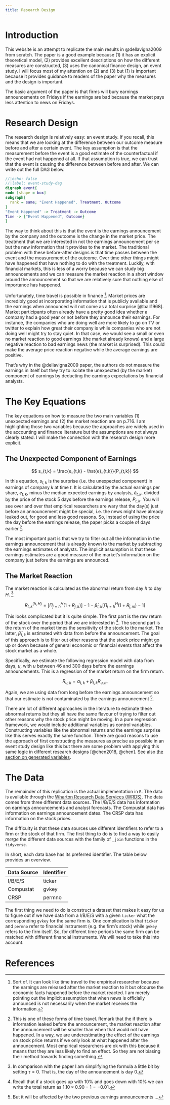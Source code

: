 ```yaml
---
title: Research Design
---
```


# Introduction

This website is an attempt to replicate the main results in @dellavigna2009 from scratch. The paper is a good example because (1) it has an explicit theoretical model, (2) provides excellent descriptions on how the different measures are constructed, (3) uses the canonical finance design, an event study. I will focus most of my attention on (2) and (3) but (1) is important because it provides guidance to readers of the paper why the measures and the design is important.

The basic argument of the paper is that firms will bury earnings announcements on Fridays if the earnings are bad because the market pays less attention to news on Fridays.

# Research Design

The research design is relatively easy: an event study. If you recall, this means that we are looking at the difference between our outcome measure before and after a certain event. The key assumption is that the measurement before the event is a good estimate of the counterfactual if the event had not happened at all. If that assumption is true, we can trust that the event is causing the difference between before and after. We can write out the full DAG below. 

```dot
//|echo: false
//|label: event-study-dag
digraph event{
node [shape = box]
subgraph{
  rank = same; "Event Happened", Treatment, Outcome
}
"Event Happened" -> Treatment -> Outcome
Time -> {"Event Happened", Outcome}
}
```

The way to think about this is that the event is the earnings announcement by the company and the outcome is the change in the market price. The treatment that we are interested in not the earnings announcement per se but the new information that it provides to the market. The traditional problem with these before-after designs is that time passes between the event and the measurement of the outcome. Over time other things might have happened that have nothing to do with the treatment. Luckily, with financial markets, this is less of a worry because we can study big announcements and we can measure the market reaction in a short window around the announcement so that we are relatively sure that nothing else of importance has happened.

Unfortunately, time travel is possible in finance [^time-travel]. Market prices are incredibly good at incorporating information that is publicly available and the earnings when announced will not come as a total surprise [@ball1968]. Market participants often already have a pretty good idea whether a company had a good year or not before they announce their earnings. For instance, the companies who are doing well are more likely to go on TV or twitter to explain how great their company is while companies who are not doing well might try to stay quiet. In that case, we would see a small or even no market reaction to good earnings (the market already knows) and a large negative reaction to bad earnings news (the market is surprised). This could make the average price reaction negative while the average earnings are positive.

[^time-travel]: Sort of. It can look like time travel to the empirical researcher because the earnings are released after the market reaction to it but ofcourse the economic facts happened before the market reacted. I am merely pointing out the implicit assumption that when news is officially announced is not necessarily when the market receives the information.

That's why in the @dellavigna2009 paper, the authors do not measure the earnings in itself but they try to isolate the unexpected (by the market) component of earnings by deducting the earnings expectations by financial analysts.

# The Key Equations

The key equations on how to measure the two main variables (1) unexpected earnings and (2) the market reaction are on p.716. I am highlighting those two variables because the approaches are widely used in the accounting and finance literature but the assumptions are not always clearly stated. I will make the connection with the research design more explicit.

## The Unexpected Component of Earnings

$$ s_{t,k} = \frac{e_{t,k} - \hat{e}_{t,k}}{P_{t,k}} $$

In this equation, $s_{t,k}$ is the surprise (i.e. the unexpected component) in earnings of company $k$ at time $t$. It is calculated by the actual earnings per share, $e_{t,k}$, minus the median expected earnings by analysts, $\hat{e}_{t,k}$, divided by the price of the stock 5 days before the earnings release, $P_{t,k}$. You will see over and over that empirical researchers are wary that the day(s) just before an announcement might be special, i.e. the news might have already leaked out, for good and less good reasons. So, instead of using the price the day before the earnings release, the paper picks a couple of days earlier [^conservatism].

The most important part is that we try to filter out all the information in the earnings announcement that is already known to the market by subtracting the earnings estimates of analysts. The implicit assumption is that these earnings estimates are a good measure of the market's information on the company just before the earnings are announced.

[^conservatism]: This is one of these forms of time travel. Remark that the if there is information leaked before the announcement, the market reaction after the announcement will be smaller than when that would not have happened. In a way, we are underestimating the effect of the earnings on stock price returns if we only look at what happened after the announcement. Most empirical researchers are ok with this because it means that they are less likely to find an effect. So they are not biasing their method towards finding something.

## The Market Reaction

The market reaction is calculated as the abnormal return from day $h$ to day $H$. [^abnormal]

$$ R_{t,k}^{(h, H)} = [\Pi_{j=h}^H (1 + R_{j,k})] - 1
- \hat{\beta}_{t,k} [\Pi_{j=h}^H (1 + R_{j,m}) - 1]$$

This looks complicated but it is quite simple. The first part is the raw return of the stock over the period that we are interested in [^returns]. The second part is the return of the market times the sensitivity of the stock to the market. The latter, $\hat{\beta}_{t,k}$ is estimated with data from before the announcement. The goal of this approach is to filter out other reasons that the stock price might go up or down because of general economic or financial events that affect the stock market as a whole.

[^abnormal]: In comparison with the paper I am simplifying the formula a little bit by setting $\tau = 0$. That is, the day of the announcement is day 0.

[^returns]: Recall that if a stock goes up with 10% and goes down with 10% we can write the total return as $1.10 \times 0.90 - 1 = -0.01$.

Specifically, we estimate the following regression model with data from days, $u$, with $u$ between 46 and 300 days before the earnings announcements. This is a regression of the market return on the firm return.

$$ R_{u,k} = \alpha_{t,k} + \beta_{t,k} R_{u,m}$$

Again, we are using data from long before the earnings announcement so that our estimate is not contaminated by the earnings announcement [^earlier-announcement].

There are lot of different approaches in the literature to estimate these abnormal returns but they all have the same flavour of trying to filter out other reasons why the stock price might be moving. In a pure regression framework, we would include additional variables as control variables. Constructing variables like the abnormal returns and the earnings surprise like this serves exactly the same function. There are good reasons to use the approach of first constructing the measures as precise as possible in an event study design like this but there are some problem with applying this same logic in different research designs [@chen2018, @chen]. See also [the section on generated variables](../generated/introduction.qmd). 

[^earlier-announcement]: But it will be affected by the two previous earnings announcements ...

# The Data

The remainder of this replication is the actual implementation in `R`. The data is available through the [Wharton Research Data Services (WRDS)](https://wrds-www.wharton.upenn.edu). The data comes from three different data sources. The I/B/E/S data has information on earnings announcements and analyst forecasts. The Compustat data has information on earnings announcement dates. The CRSP data has information on the stock prices.

The difficulty is that these data sources use different identifiers to refer to a firm or the stock of that firm. The first thing to do is to find a way to easily *merge* the different data sources with the family of `_join` functions in the `tidyverse`.

In short, each data base has its preferred identifier. The table below provides an overview.

| Data Source | Identifier |
|-------------|------------|
| I/B/E/S     | ticker     |
| Compustat   | gvkey      |
| CRSP        | permno     |

The first thing we need to do is construct a dataset that makes it easy for us to figure out if we have data from a I/B/E/S with a given `ticker` what the corresponding `gvkey` for the same firm is. One complication is that `ticker` and `permno` refer to financial instrument (e.g. the firm's stock) while `gvkey` refers to the firm itself. So, for different time periods the same firm can be matched with different financial instruments. We will need to take this into account.

# References






